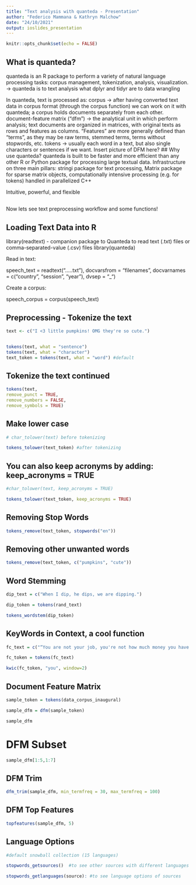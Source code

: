 ```yaml
---
title: "Text analysis with quanteda - Presentation"
author: "Federico Mammana & Kathryn Malchow"
date: "24/10/2021"
output: ioslides_presentation
---
```


```r
knitr::opts_chunk$set(echo = FALSE)
```

## What is quanteda?
quanteda is an R package to perform a variety of natural language processing tasks: corpus management, tokenization, analysis, visualization.
→ quanteda is to text analysis what dplyr and tidyr are to data wrangling

In quanteda, text is processed as:
corpus → after having converted text data in corpus format (through the corpus function) we can work on it with quanteda; a corpus holds documents separately from each other.
document-feature matrix (“dfm”) → the analytical unit in which perform analysis; text documents are organized in matrices, with original texts as rows and features as columns. “Features” are more generally defined than “terms”, as they may be raw terms, stemmed terms, terms without stopwords, etc.
tokens → usually each word in a text, but also single characters or sentences if we want.
Insert picture of DFM here?
## Why use quanteda?
quanteda is built to be faster and more efficient than any other R or Python package for processing large textual data. Infrastructure on three main pillars:
stringi package for text processing,
Matrix package for sparse matrix objects,
computationally intensive processing (e.g. for tokens) handled in parallelized C++

Intuitive, powerful, and flexible


## 

Now lets see text preprocessing workflow and some functions!

## Loading Text Data into R

library(readtext) - companion package to Quanteda to read text (.txt) files or comma-separated-value (.csv) files
library(quanteda)

Read in text:

speech_text = readtext(".....txt"),
  docvarsfrom = "filenames",
  docvarnames = c("country", "session", "year"),
  dvsep = "_")


Create a corpus:

speech_corpus = corpus(speech_text)


## Preprocessing - Tokenize the text

```r
text <- c("I <3 little pumpkins! OMG they're so cute.")


tokens(text, what = "sentence")
tokens(text, what = "character")
text_token = tokens(text, what = "word") #default
```
## Tokenize the text continued

```r
tokens(text,
remove_punct = TRUE,
remove_numbers = FALSE,
remove_symbols = TRUE)
```


##  Make lower case

```r
# char_tolower(text) before tokenizing

tokens_tolower(text_token) #after tokenizing
```
## You can also keep acronyms by adding: keep_acronyms = TRUE

```r
#char_tolower(text, keep_acronyms = TRUE)

tokens_tolower(text_token, keep_acronyms = TRUE)
```
## Removing Stop Words

```r
tokens_remove(text_token, stopwords("en"))

```
## Removing other unwanted words

```r
tokens_remove(text_token, c("pumpkins", "cute"))
```
## Word Stemming

```r

dip_text = c("When I dip, he dips, we are dipping.")

dip_token = tokens(rand_text)

tokens_wordstem(dip_token)
```
## KeyWords in Context, a cool function

```r
fc_text = c("“You are not your job, you're not how much money you have in the bank. You are not the car you drive. You're not the contents of your wallet. You are not your fucking khakis. You are all singing, all dancing crap of the world.")

fc_token = tokens(fc_text)

kwic(fc_token, "you", window=2)

```
## Document Feature Matrix

```r
sample_token = tokens(data_corpus_inaugural)

sample_dfm = dfm(sample_token)

sample_dfm
```

# DFM Subset

```r

sample_dfm[1:5,1:7]

```

## DFM Trim
```r
dfm_trim(sample_dfm, min_termfreq = 30, max_termfreq = 100)
```
## DFM Top Features

```r

topfeatures(sample_dfm, 5)
```
## Language Options

```r
#default snowball collection (15 languages) 

stopwords_getsources()  #to see other sources with different languages 

stopwords_getlanguages(source): #to see language options of sources
```

